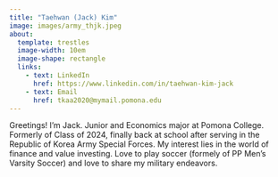 ```yaml
---
title: "Taehwan (Jack) Kim"
image: images/army_thjk.jpeg
about:
  template: trestles
  image-width: 10em
  image-shape: rectangle
  links:
    - text: LinkedIn
      href: https://www.linkedin.com/in/taehwan-kim-jack
    - text: Email
      href: tkaa2020@mymail.pomona.edu
---
```


Greetings! I'm Jack. Junior and Economics major at Pomona College. Formerly of Class of 2024, finally back at school after serving in the Republic of Korea Army Special Forces. My interest lies in the world of finance and value investing. Love to play soccer (formely of PP Men's Varsity Soccer) and love to share my military endeavors.


